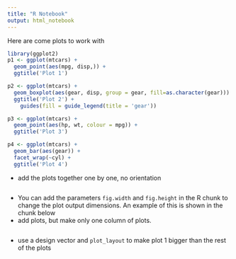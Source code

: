 ```yaml
---
title: "R Notebook"
output: html_notebook
---
```


Here are come plots to work with 

```r
library(ggplot2)
p1 <- ggplot(mtcars) + 
  geom_point(aes(mpg, disp,)) + 
  ggtitle('Plot 1')

p2 <- ggplot(mtcars) + 
  geom_boxplot(aes(gear, disp, group = gear, fill=as.character(gear))) + 
  ggtitle('Plot 2') + 
    guides(fill = guide_legend(title = 'gear'))

p3 <- ggplot(mtcars) + 
  geom_point(aes(hp, wt, colour = mpg)) + 
  ggtitle('Plot 3')

p4 <- ggplot(mtcars) + 
  geom_bar(aes(gear)) + 
  facet_wrap(~cyl) + 
  ggtitle('Plot 4')
```

- add the plots together one by one, no orientation

```r

```


- You can add the parameters `fig.width` and `fig.height` in the R chunk to change the plot output dimensions. An example of this is shown in the chunk below
- add plots, but make only one column of plots. 

```r

```

- use a design vector and `plot_layout` to make plot 1 bigger than the rest of the plots 

```r

```


```r

```







